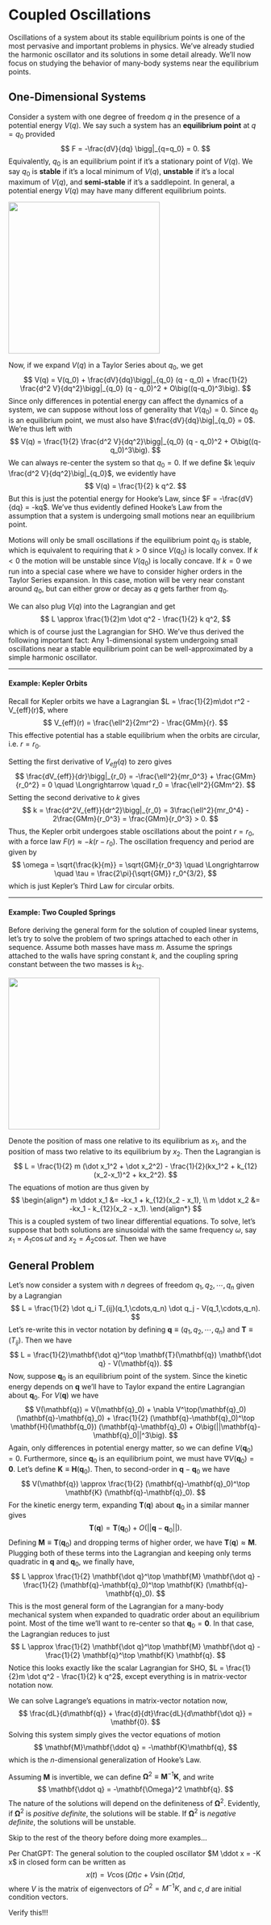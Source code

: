 # Coupled Oscillations

Oscillations of a system about its stable equilibrium points is one of the most pervasive and important problems in physics. We've already studied the harmonic oscillator and its solutions in some detail already. We'll now focus on studying the behavior of many-body systems near the equilibrium points.

## One-Dimensional Systems

Consider a system with one degree of freedom $q$ in the presence of a potential energy $V(q)$. We say such a system has an **equilibrium point** at $q=q_0$ provided
$$
F = -\frac{dV}{dq} \bigg|_{q=q_0} = 0.
$$
Equivalently, $q_0$ is an equilibrium point if it's a stationary point of $V(q)$. We say $q_0$ is **stable** if it's a local minimum of $V(q)$, **unstable** if it's a local maximum of $V(q)$, and **semi-stable** if it's a saddlepoint. In general, a potential energy $V(q)$ may have many different equilibrium points.

![](./resources/image-20230221151415754.png){width=300 fig-align=center}

Now, if we expand $V(q)$ in a Taylor Series about $q_0$, we get
$$
V(q) = V(q_0) + \frac{dV}{dq}\bigg|_{q_0} (q - q_0) + \frac{1}{2} \frac{d^2 V}{dq^2}\bigg|_{q_0} (q - q_0)^2 + O\big((q-q_0)^3\big).
$$
Since only differences in potential energy can affect the dynamics of a system, we can suppose without loss of generality that $V(q_0) = 0$. Since $q_0$ is an equilibrium point, we must also have $\frac{dV}{dq}\big|_{q_0} = 0$. We're thus left with
$$
V(q) = \frac{1}{2} \frac{d^2 V}{dq^2}\bigg|_{q_0} (q - q_0)^2 + O\big((q-q_0)^3\big).
$$
We can always re-center the system so that $q_0=0$. If we define $k \equiv \frac{d^2 V}{dq^2}\big|_{q_0}$, we evidently have
$$
V(q) = \frac{1}{2} k q^2.
$$
But this is just the potential energy for Hooke's Law, since $F = -\frac{dV}{dq} = -kq$. We've thus evidently defined Hooke's Law from the assumption that a system is undergoing small motions near an equilibrium point. 

Motions will only be small oscillations if the equilibrium point $q_0$ is stable, which is equivalent to requiring that $k > 0$ since $V(q_0)$ is locally convex. If $k < 0$ the motion will be unstable since $V(q_0)$ is locally concave. If $k=0$ we run into a special case where we have to consider higher orders in the Taylor Series expansion. In this case, motion will be very near constant around $q_0$, but can either grow or decay as $q$ gets farther from $q_0$.

We can also plug $V(q)$ into the Lagrangian and get
$$
L \approx \frac{1}{2}m \dot q^2 - \frac{1}{2} k q^2,
$$
which is of course just the Lagrangian for SHO. We've thus derived the following important fact: Any 1-dimensional system undergoing small oscillations near a stable equilibrium point can be well-approximated by a simple harmonic oscillator.

---

#### Example: Kepler Orbits

Recall for Kepler orbits we have a Lagrangian $L = \frac{1}{2}m\dot r^2 - V_{eff}(r)$, where
$$
V_{eff}(r) = \frac{\ell^2}{2mr^2} - \frac{GMm}{r}.
$$
This effective potential has a stable equilibrium when the orbits are circular, i.e. $r=r_0$.



Setting the first derivative of $V_{eff}(q)$ to zero gives
$$
\frac{dV_{eff}}{dr}\bigg|_{r_0} = -\frac{\ell^2}{mr_0^3} + \frac{GMm}{r_0^2} = 0 \quad \Longrightarrow \quad r_0 = \frac{\ell^2}{GMm^2}.
$$
Setting the second derivative to $k$ gives
$$
k = \frac{d^2V_{eff}}{dr^2}\bigg|_{r_0} = 3\frac{\ell^2}{mr_0^4} - 2\frac{GMm}{r_0^3} = \frac{GMm}{r_0^3} > 0.
$$
Thus, the Kepler orbit undergoes stable oscillations about the point $r=r_0$, with a force law $F(r) \approx -k(r-r_0)$. The oscillation frequency and period are given by
$$
\omega = \sqrt{\frac{k}{m}} = \sqrt{GM}{r_0^3} \quad \Longrightarrow \quad \tau = \frac{2\pi}{\sqrt{GM}} r_0^{3/2},
$$
which is just Kepler's Third Law for circular orbits.

---

#### Example: Two Coupled Springs

Before deriving the general form for the solution of coupled linear systems, let's try to solve the problem of two springs attached to each other in sequence. Assume both masses have mass $m$. Assume the springs attached to the walls have spring constant $k$, and the coupling spring constant between the two masses is $k_{12}$.

![](./resources/image-20230221162755528.png){width=300 fig-align=center}

Denote the position of mass one relative to its equilibrium as $x_1$, and the position of mass two relative to its equilibrium by $x_2$. Then the Lagrangian is
$$
L = \frac{1}{2} m (\dot x_1^2 + \dot x_2^2) - \frac{1}{2}(kx_1^2 + k_{12}(x_2-x_1)^2 + kx_2^2).
$$
The equations of motion are thus given by
$$
\begin{align*}
m \ddot x_1 &= -kx_1 + k_{12}(x_2 - x_1), \\
m \ddot x_2 &= -kx_1 - k_{12}(x_2 - x_1).
\end{align*}
$$
This is a coupled system of two linear differential equations. To solve, let's suppose that both solutions are sinusoidal with the same frequency $\omega$, say $x_1 = A_1 \cos\omega t$ and $x_2 = A_2 \cos\omega t$. Then we have

## General Problem

Let's now consider a system with $n$ degrees of freedom $q_1, q_2, \cdots, q_n$ given by a Lagrangian
$$
L = \frac{1}{2} \dot q_i T_{ij}(q_1,\cdots,q_n) \dot q_j - V(q_1,\cdots,q_n).
$$
Let's re-write this in vector notation by defining $\mathbf{q} \equiv (q_1,q_2,\cdots,q_n)$ and $\mathbf{T} \equiv (T_{ij})$. Then we have
$$
L = \frac{1}{2}\mathbf{\dot q}^\top \mathbf{T}(\mathbf{q}) \mathbf{\dot q} - V(\mathbf{q}).
$$
Now, suppose $\mathbf{q}_0$ is an equilibrium point of the system. Since the kinetic energy depends on $\mathbf{q}$ we'll have to Taylor expand the entire Lagrangian about $\mathbf{q}_0$. For $V(\mathbf{q})$ we have
$$
V(\mathbf{q}) = V(\mathbf{q}_0) + \nabla V^\top(\mathbf{q}_0) (\mathbf{q}-\mathbf{q}_0) + \frac{1}{2} (\mathbf{q}-\mathbf{q}_0)^\top \mathbf{H}(\mathbf{q_0}) (\mathbf{q}-\mathbf{q}_0) + O\big(||\mathbf{q}-\mathbf{q}_0||^3\big).
$$
Again, only differences in potential energy matter, so we can define $V(\mathbf{q}_0) = 0$. Furthermore, since $\mathbf{q}_0$ is an equilibrium point, we must have $\nabla V(\mathbf{q}_0) = \mathbf{0}$. Let's define $\mathbf{K} \equiv \mathbf{H}(\mathbf{q}_0)$. Then, to second-order in $\mathbf{q}-\mathbf{q}_0$ we have
$$
V(\mathbf{q}) \approx \frac{1}{2} (\mathbf{q}-\mathbf{q}_0)^\top \mathbf{K} (\mathbf{q}-\mathbf{q}_0).
$$
For the kinetic energy term, expanding $\mathbf{T}(\mathbf{q})$ about $\mathbf{q}_0$ in a similar manner gives
$$
\mathbf{T}(\mathbf{q}) = \mathbf{T}(\mathbf{q}_0) + O\big(||\mathbf{q}-\mathbf{q}_0|| \big).
$$
Defining $\mathbf{M} \equiv \mathbf{T}(\mathbf{q}_0)$ and dropping terms of higher order, we have $\mathbf{T}(\mathbf{q}) \approx \mathbf{M}$. Plugging both of these terms into the Lagrangian and keeping only terms quadratic in $\mathbf{q}$ and $\mathbf{q}_0$, we finally have,
$$
L \approx \frac{1}{2} \mathbf{\dot q}^\top \mathbf{M} \mathbf{\dot q} - \frac{1}{2} (\mathbf{q}-\mathbf{q}_0)^\top \mathbf{K} (\mathbf{q}-\mathbf{q}_0).
$$
This is the most general form of the Lagrangian for a many-body mechanical system when expanded to quadratic order about an equilibrium point. Most of the time we'll want to re-center so that $\mathbf{q}_0 = \mathbf{0}$. In that case, the Lagrangian reduces to just
$$
L \approx \frac{1}{2} \mathbf{\dot q}^\top \mathbf{M} \mathbf{\dot q} - \frac{1}{2} \mathbf{q}^\top \mathbf{K} \mathbf{q}.
$$
Notice this looks exactly like the scalar Lagrangian for SHO, $L = \frac{1}{2}m \dot q^2 - \frac{1}{2} k q^2$, except everything is in matrix-vector notation now.

We can solve Lagrange's equations in matrix-vector notation now,
$$
\frac{dL}{d\mathbf{q}} + \frac{d}{dt}\frac{dL}{d\mathbf{\dot q}} = \mathbf{0}.
$$
Solving this system simply gives the vector equations of motion
$$
\mathbf{M}\mathbf{\ddot q} = -\mathbf{K}\mathbf{q},
$$
which is the $n$-dimensional generalization of Hooke's Law. 

Assuming $\mathbf{M}$ is invertible, we can define $\mathbf{\Omega}^2 \equiv \mathbf{M}^{-1} \mathbf{K}$, and write
$$
\mathbf{\ddot q} = -\mathbf{\Omega}^2 \mathbf{q}.
$$
The nature of the solutions will depend on the definiteness of $\mathbf{\Omega}^2$. Evidently, if $\mathbf{\Omega}^2$ is *positive definite*, the solutions will be stable. If $\mathbf{\Omega}^2$ is *negative definite*, the solutions will be unstable.



Skip to the rest of the theory before doing more examples…



















Per ChatGPT: The general solution to the coupled oscillator $M \ddot x = -K x$ in closed form can be written as
$$
x(t) = V \cos(\Omega t) c + V \sin(\Omega t) d,
$$
where $V$ is the matrix of eigenvectors of $\Omega^2 = M^{-1} K$, and $c, d$ are initial condition vectors.

Verify this!!!
